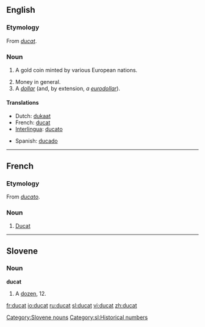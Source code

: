 ==English==
===Etymology===
From {{OF.}} ''[[#French|ducat]]''.

===Noun===
{{wikipedia}}
{{en-noun|s}}

# {{historical}} A gold coin minted by various European nations.
# Money in general.
# A ''[[dollar]]'' (and, by extension, ''a [[euro|eurodollar]]'').

====Translations====
{{top}}
*Dutch: [[dukaat]]
*French: [[#French|ducat]]
*[[Interlingua]]: [[ducato]]
{{mid}}
*Spanish: [[ducado]]
{{bottom}}

----

==French==
===Etymology===
From {{It.}} ''[[ducato]]''.

===Noun===
{{fr-noun}}
#[[#English|Ducat]]

----

==Slovene==

===Noun===
'''ducat'''

# A [[dozen]], 12.

[[Category:Slovene nouns]]
[[Category:sl:Historical numbers]]

[[fr:ducat]]
[[io:ducat]]
[[ru:ducat]]
[[sl:ducat]]
[[vi:ducat]]
[[zh:ducat]]